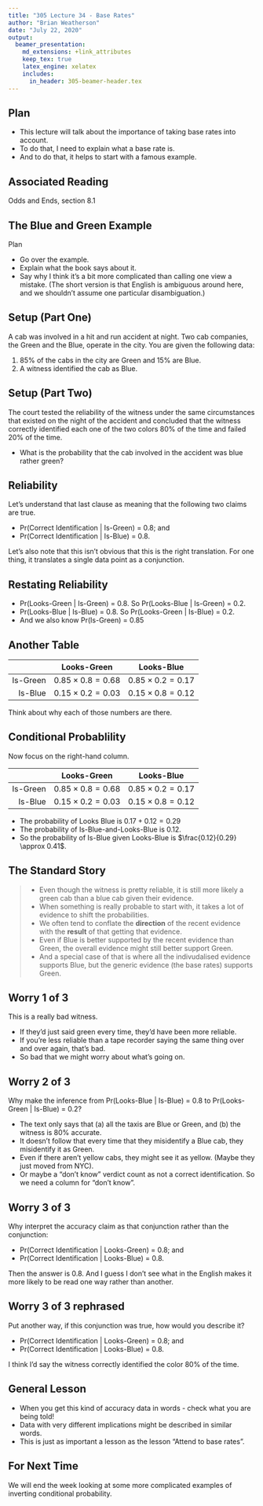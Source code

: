 ```yaml
---
title: "305 Lecture 34 - Base Rates"
author: "Brian Weatherson"
date: "July 22, 2020"
output: 
  beamer_presentation:
    md_extensions: +link_attributes
    keep_tex: true
    latex_engine: xelatex
    includes:
      in_header: 305-beamer-header.tex
---
```


## Plan

- This lecture will talk about the importance of taking base rates into account.
- To do that, I need to explain what a base rate is.
- And to do that, it helps to start with a famous example.

## Associated Reading

Odds and Ends, section 8.1

## The Blue and Green Example

Plan

- Go over the example.
- Explain what the book says about it.
- Say why I think it's a bit more complicated than calling one view a mistake. (The short version is that English is ambiguous around here, and we shouldn't assume one particular disambiguation.)

## Setup (Part One)

A cab was involved in a hit and run accident at night. Two cab companies, the Green and the Blue, operate in the city. You are given the following data:

1. 85% of the cabs in the city are Green and 15% are Blue.
2. A witness identified the cab as Blue.

## Setup (Part Two)

The court tested the reliability of the witness under the same circumstances that existed on the night of the accident and concluded that the witness correctly identified each one of the two colors 80% of the time and failed 20% of the time.

- What is the probability that the cab involved in the accident was blue rather green?

## Reliability

Let's understand that last clause as meaning that the following two claims are true.

- Pr(Correct Identification $|$ Is-Green) = $0.8$; and
- Pr(Correct Identification $|$ Is-Blue) = $0.8$.

Let's also note that this isn't obvious that this is the right translation. For one thing, it translates a single data point as a conjunction.

## Restating Reliability

- Pr(Looks-Green $|$ Is-Green) = $0.8$. \pause So Pr(Looks-Blue $|$ Is-Green) = $0.2$. \pause
- Pr(Looks-Blue $|$ Is-Blue) = $0.8$. \pause So Pr(Looks-Green $|$ Is-Blue) = $0.2$. \pause
- And we also know Pr(Is-Green) = $0.85$

## Another Table

|          |      Looks-Green          |          Looks-Blue       |
|---------:|:-------------------------:|:-------------------------:|
| Is-Green | $0.85 \times 0.8 = 0.68$ | $0.85 \times 0.2 = 0.17$ |
| Is-Blue  | $0.15 \times 0.2 = 0.03$ | $0.15 \times 0.8 = 0.12$ |
 
Think about why each of those numbers are there.

## Conditional Probablility

Now focus on the right-hand column.

|          |      Looks-Green          |          Looks-Blue       |
|---------:|:-------------------------:|:-------------------------:|
| Is-Green | $0.85 \times 0.8 = 0.68$ | $0.85 \times 0.2 = 0.17$ |
| Is-Blue  | $0.15 \times 0.2 = 0.03$ | $0.15 \times 0.8 = 0.12$ |
 
\pause
- The probability of Looks Blue is $0.17 + 0.12 = 0.29$ \pause
- The probability of Is-Blue-and-Looks-Blue is $0.12$. \pause
- So the probability of Is-Blue given Looks-Blue is $\frac{0.12}{0.29} \approx 0.41$.

## The Standard Story

> - Even though the witness is pretty reliable, it is still more likely a green cab than a blue cab given their evidence.
> - When something is really probable to start with, it takes a lot of evidence to shift the probabilities.
> - We often tend to conflate the **direction** of the recent evidence with the **result** of that getting that evidence.
> - Even if Blue is better supported by the recent evidence than Green, the overall evidence might still better support Green.
> - And a special case of that is where all the indivudalised evidence supports Blue, but the generic evidence (the base rates) supports Green.

## Worry 1 of 3

This is a really bad witness.

- If they'd just said green every time, they'd have been more reliable.
- If you're less reliable than a tape recorder saying the same thing over and over again, that's bad.
- So bad that we might worry about what's going on.

## Worry 2 of 3

Why make the inference from Pr(Looks-Blue $|$ Is-Blue) = $0.8$ to Pr(Looks-Green $|$ Is-Blue) = $0.2$? \pause

- The text only says that (a) all the taxis are Blue or Green, and (b) the witness is 80% accurate.
- It doesn't follow that every time that they misidentify a Blue cab, they misidentify it as Green. \pause
- Even if there aren't yellow cabs, they might see it as yellow. (Maybe they just moved from NYC). \pause
- Or maybe a "don't know" verdict count as not a correct identification. So we need a column for "don't know".

## Worry 3 of 3

Why interpret the accuracy claim as that conjunction rather than the conjunction:

- Pr(Correct Identification $|$ Looks-Green) = $0.8$; and
- Pr(Correct Identification $|$ Looks-Blue) = $0.8$.

Then the answer is 0.8. And I guess I don't see what in the English makes it more likely to be read one way rather than another.

## Worry 3 of 3 rephrased

Put another way, if this conjunction was true, how would you describe it?

- Pr(Correct Identification $|$ Looks-Green) = $0.8$; and
- Pr(Correct Identification $|$ Looks-Blue) = $0.8$. \pause

I think I'd say the witness correctly identified the color 80% of the time.

## General Lesson

- When you get this kind of accuracy data in words - check what you are being told!
- Data with very different implications might be described in similar words.
- This is just as important a lesson as the lesson "Attend to base rates".

## For Next Time

We will end the week looking at some more complicated examples of inverting conditional probability.